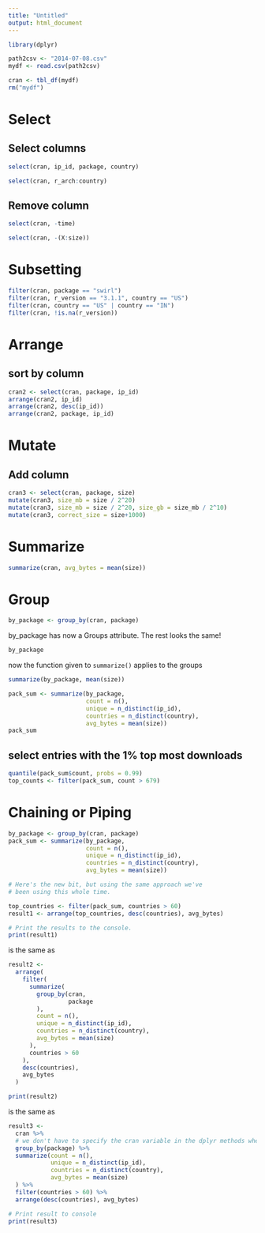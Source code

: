 ```yaml
---
title: "Untitled"
output: html_document
---
```


```r
library(dplyr)

path2csv <- "2014-07-08.csv"
mydf <- read.csv(path2csv)

cran <- tbl_df(mydf)
rm("mydf")
```

# Select
## Select columns

```r
select(cran, ip_id, package, country)

select(cran, r_arch:country)
```

## Remove column

```r
select(cran, -time)

select(cran, -(X:size))
```

# Subsetting
```r
filter(cran, package == "swirl")
filter(cran, r_version == "3.1.1", country == "US")
filter(cran, country == "US" | country == "IN")
filter(cran, !is.na(r_version))
```

# Arrange
## sort by column
```r
cran2 <- select(cran, package, ip_id)
arrange(cran2, ip_id)
arrange(cran2, desc(ip_id))
arrange(cran2, package, ip_id)
```

# Mutate
## Add column
```r
cran3 <- select(cran, package, size)
mutate(cran3, size_mb = size / 2^20)
mutate(cran3, size_mb = size / 2^20, size_gb = size_mb / 2^10)
mutate(cran3, correct_size = size+1000)
```

# Summarize

```r
summarize(cran, avg_bytes = mean(size))
```

# Group
```r
by_package <- group_by(cran, package)
```
by_package has now a Groups attribute. The rest looks the same!
```r
by_package
```

now the function given to `summarize()` applies to the groups

```r
summarize(by_package, mean(size)) 

pack_sum <- summarize(by_package,
                      count = n(),
                      unique = n_distinct(ip_id),
                      countries = n_distinct(country),
                      avg_bytes = mean(size))
pack_sum
```

## select entries with the 1% top most downloads
```r
quantile(pack_sum$count, probs = 0.99)
top_counts <- filter(pack_sum, count > 679)
```


# Chaining or Piping
```r
by_package <- group_by(cran, package)
pack_sum <- summarize(by_package,
                      count = n(),
                      unique = n_distinct(ip_id),
                      countries = n_distinct(country),
                      avg_bytes = mean(size))

# Here's the new bit, but using the same approach we've
# been using this whole time.

top_countries <- filter(pack_sum, countries > 60)
result1 <- arrange(top_countries, desc(countries), avg_bytes)

# Print the results to the console.
print(result1)
```
is the same as
```r
result2 <-
  arrange(
    filter(
      summarize(
        group_by(cran,
                 package
        ),
        count = n(),
        unique = n_distinct(ip_id),
        countries = n_distinct(country),
        avg_bytes = mean(size)
      ),
      countries > 60
    ),
    desc(countries),
    avg_bytes
  )

print(result2)
```
is the same as
```r
result3 <-
  cran %>%
  # we don't have to specify the cran variable in the dplyr methods when chaining
  group_by(package) %>%
  summarize(count = n(),
            unique = n_distinct(ip_id),
            countries = n_distinct(country),
            avg_bytes = mean(size)
  ) %>%
  filter(countries > 60) %>%
  arrange(desc(countries), avg_bytes)

# Print result to console
print(result3)
```

